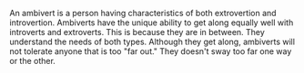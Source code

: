 {{move to Wiktionary}}

An ambivert is a person having characteristics of both extrovertion and introvertion.  Ambiverts have the unique ability to get along equally well with introverts and extroverts. This is because they are in between. They understand the needs of both types. Although they get along, ambiverts will not tolerate anyone that is too "far out." They doesn't sway too far one way or the other.
